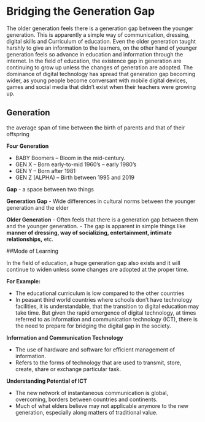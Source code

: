 # Bridging the Generation Gap

The older generation feels there is a generation gap between the younger generation. This is apparently a simple way of communication, dressing, digital skills and Curriculum of education. Even the older generation taught harshly to give an information to the learners, on the other hand of younger generation feels so advance in education and information through the internet.
In the field of education, the existence gap in generation are continuing to grow up unless the changes of generation are adopted. The dominance of digital technology has spread that generation gap becoming wider, as young people become conversant with mobile digital devices, games and social media that didn’t exist when their teachers were growing up.

## Generation 

the average span of time between the birth of parents
and that of their offspring

**Four Generation**

- BABY Boomers – Bloom in the mid-century.
- GEN X – Born early-to-mid 1960’s – early 1980’s
- GEN Y – Born after 1981
- GEN Z (ALPHA) – Birth between 1995 and 2019

**Gap** - a space between two things

**Generation Gap** - Wide differences in cultural norms between the younger generation and the elder

**Older Generation**
- Often feels that there is a generation gap between them and the younger generation.
- The gap is apparent in simple things like **manner of dressing, way of socializing, entertainment, intimate relationships,** etc.

##Mode of Learning

In the field of education, a huge generation gap also exists and it will continue to widen unless some changes are adopted at the proper time.

**For Example:**

- The educational curriculum is low compared to the other countries
- In peasant third world countries where schools don’t have technology facilities, it is understandable, that the transition to digital education may take time. But given the rapid
emergence of digital technology, at times referred to as information and communication technology (ICT), there is the need to prepare for bridging the digital gap in the society.

**Information and Communication Technology**

- The use of hardware and software for efficient management of
information.
- Refers to the forms of technology that are used to transmit,
store, create, share or exchange particular task.

**Understanding Potential of ICT**

- The new network of instantaneous communication is global,
overcoming, borders between countries and continents.
- Much of what elders believe may not applicable anymore to the
new generation, especially along matters of traditional value.